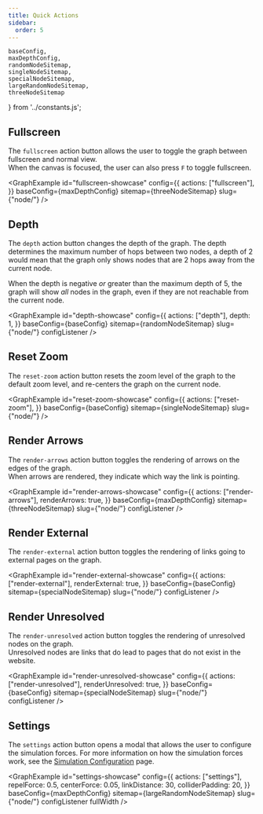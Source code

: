 ```yaml
---
title: Quick Actions
sidebar:
  order: 5
---
```



	baseConfig,
	maxDepthConfig,
	randomNodeSitemap,
	singleNodeSitemap,
	specialNodeSitemap,
	largeRandomNodeSitemap,
	threeNodeSitemap
} from '../constants.js';

## Fullscreen

The `fullscreen` action button allows the user to toggle the graph between fullscreen and normal view. \
When the canvas is focused, the user can also press `F` to toggle fullscreen.

<GraphExample id="fullscreen-showcase" config={{
	actions: ["fullscreen"],
}} baseConfig={maxDepthConfig} sitemap={threeNodeSitemap} slug={"node/"} />

## Depth

The `depth` action button changes the depth of the graph. The depth determines the maximum number of hops between two nodes,
a depth of 2 would mean that the graph only shows nodes that are 2 hops away from the current node.

When the depth is negative _or_ greater than the maximum depth of 5,
the graph will show _all_ nodes in the graph, even if they are not reachable from the current node.

<GraphExample id="depth-showcase" config={{
	actions: ["depth"],
	depth: 1,
}} baseConfig={baseConfig} sitemap={randomNodeSitemap} slug={"node/"} configListener />

## Reset Zoom

The `reset-zoom` action button resets the zoom level of the graph to the default zoom level,
and re-centers the graph on the current node.

<GraphExample id="reset-zoom-showcase" config={{
	actions: ["reset-zoom"],
}} baseConfig={baseConfig} sitemap={singleNodeSitemap} slug={"node/"} />

## Render Arrows

The `render-arrows` action button toggles the rendering of arrows on the edges of the graph. \
When arrows are rendered, they indicate which way the link is pointing.

<GraphExample id="render-arrows-showcase" config={{
	actions: ["render-arrows"],
	renderArrows: true,
}} baseConfig={maxDepthConfig} sitemap={threeNodeSitemap} slug={"node/"} configListener />

## Render External

The `render-external` action button toggles the rendering of links going to external pages on the graph.

<GraphExample id="render-external-showcase" config={{
	actions: ["render-external"],
	renderExternal: true,
}} baseConfig={baseConfig} sitemap={specialNodeSitemap} slug={"node/"} configListener />


## Render Unresolved

The `render-unresolved` action button toggles the rendering of unresolved nodes on the graph. \
Unresolved nodes are links that do lead to pages that do not exist in the website.

<GraphExample id="render-unresolved-showcase" config={{
	actions: ["render-unresolved"],
	renderUnresolved: true,
}} baseConfig={baseConfig} sitemap={specialNodeSitemap} slug={"node/"} configListener />


## Settings

The `settings` action button opens a modal that allows the user to configure the simulation forces.
For more information on how the simulation forces work, see the [Simulation Configuration](/starlight-site-graph/configuration/graph/simulation/) page.

<GraphExample id="settings-showcase" config={{
	actions: ["settings"],
	repelForce: 0.5,
	centerForce: 0.05,
	linkDistance: 30,
	colliderPadding: 20,
}} baseConfig={maxDepthConfig} sitemap={largeRandomNodeSitemap} slug={"node/"} configListener fullWidth />


